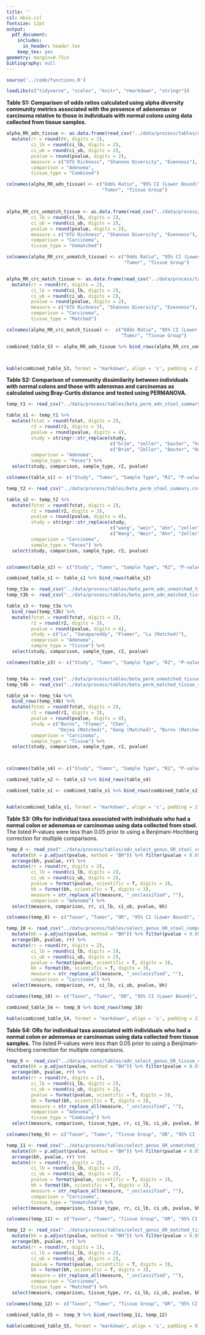 ```yaml
---
title: ''
csl: mbio.csl
fontsize: 12pt
output:
  pdf_document:
    includes:
      in_header: header.tex
    keep_tex: yes
geometry: margin=0.75in
bibliography: null
---
```

\pagenumbering{gobble}
```r

source('../code/functions.R')

loadLibs(c("tidyverse", "scales", "knitr", "rmarkdown", "stringr"))

```


**Table S1: Comparison of odds ratios calculated using alpha diversity community metrics associated with the presence of adenomas or carcinoma relative to those in individuals with normal colons using data collected from tissue samples.**

\footnotesize

```r

alpha_RR_adn_tissue <- as.data.frame(read_csv("../data/process/tables/alpha_adn_OR_tissue_composite.csv")) %>%
  mutate(rr = round(rr, digits = 2),
         ci_lb = round(ci_lb, digits = 2),
         ci_ub = round(ci_ub, digits = 2),
         pvalue = round(pvalue, digits = 2),
         measure = c("OTU Richness", "Shannon Diversity", "Evenness"),
         comparison = "Adenoma",
         tissue_type = "Combined")

colnames(alpha_RR_adn_tissue) <- c("Odds Ratio", "95% CI (Lower Bound)", "95% CI (Upper Bound)", "P-value", "Measure",
                                   "Tumor", "Tissue Group")



alpha_RR_crc_unmatch_tissue <- as.data.frame(read_csv("../data/process/tables/alpha_OR_unmatched_tissue_composite.csv")) %>%   mutate(rr = round(rr, digits = 2),
         ci_lb = round(ci_lb, digits = 2),
         ci_ub = round(ci_ub, digits = 2),
         pvalue = round(pvalue, digits = 2),
         measure = c("OTU Richness", "Shannon Diversity", "Evenness"),
         comparison = "Carcinoma",
         tissue_type = "Unmatched")

colnames(alpha_RR_crc_unmatch_tissue) <- c("Odds Ratio", "95% CI (Lower Bound)", "95% CI (Upper Bound)", "P-value", "Measure",
                                           "Tumor", "Tissue Group")


alpha_RR_crc_match_tissue <- as.data.frame(read_csv("../data/process/tables/alpha_OR_matched_tissue_composite.csv")) %>%
  mutate(rr = round(rr, digits = 2),
         ci_lb = round(ci_lb, digits = 2),
         ci_ub = round(ci_ub, digits = 2),
         pvalue = round(pvalue, digits = 2),
         measure = c("OTU Richness", "Shannon Diversity", "Evenness"),
         comparison = "Carcinoma",
         tissue_type = "Matched")

colnames(alpha_RR_crc_match_tissue) <-  c("Odds Ratio", "95% CI (Lower Bound)", "95% CI (Upper Bound)", "P-value", "Measure",
                                          "Tumor", "Tissue Group")

combined_table_S3 <- alpha_RR_adn_tissue %>% bind_rows(alpha_RR_crc_unmatch_tissue, alpha_RR_crc_match_tissue)



kable(combined_table_S3, format = "markdown", align = 'c', padding = 2)
```


\normalsize

\newpage

**Table S2: Comparison of community dissimilarity between individuals with normal colons and those with adenomas and carcinomas as calculated using Bray-Curtis distance and tested using PERMANOVA.**

```r

temp_t1 <- read_csv("../data/process/tables/beta_perm_adn_stool_summary.csv")

table_s1 <- temp_t1 %>%
  mutate(fstat = round(fstat, digits = 2),
         r2 = round(r2, digits = 3),
         pvalue = round(pvalue, digits = 4),
         study = stringr::str_replace(study,
                                      c("brim", "zeller", "baxter", "hale"),
                                      c("Brim", "Zeller", "Baxter", "Hale")),
         comparison = "Adenoma",
         sample_type = "Feces") %>%
  select(study, comparison, sample_type, r2, pvalue)

colnames(table_s1) <- c("Study", "Tumor", "Sample Type", "R2", "P-value")

temp_t2 <- read_csv("../data/process/tables/beta_perm_stool_summary.csv")

table_s2 <- temp_t2 %>%
  mutate(fstat = round(fstat, digits = 2),
         r2 = round(r2, digits = 3),
         pvalue = round(pvalue, digits = 4),
         study = stringr::str_replace(study,
                                      c("wang", "weir", "ahn", "zeller", "baxter", "hale", "flemer"),
                                      c("Wang", "Weir", "Ahn", "Zeller", "Baxter", "Hale", "Flemer")),
         comparison = "Carcinoma",
         sample_type = "Feces") %>%
  select(study, comparison, sample_type, r2, pvalue)


colnames(table_s2) <- c("Study", "Tumor", "Sample Type", "R2", "P-value")

combined_table_s1 <- table_s1 %>% bind_rows(table_s2)

temp_t3a <- read_csv("../data/process/tables/beta_perm_adn_unmatched_tissue_summary.csv")
temp_t3b <- read_csv("../data/process/tables/beta_perm_adn_matched_tissue_summary.csv")

table_s3 <- temp_t3a %>%
  bind_rows(temp_t3b) %>%
  mutate(fstat = round(fstat, digits = 2),
         r2 = round(r2, digits = 3),
         pvalue = round(pvalue, digits = 4),
         study = c("Lu", "Sanapareddy", "Flemer", "Lu (Matched)"),
         comparison = "Adenoma",
         sample_type = "Tissue") %>%
  select(study, comparison, sample_type, r2, pvalue)

colnames(table_s3) <- c("Study", "Tumor", "Sample Type", "R2", "P-value")


temp_t4a <- read_csv("../data/process/tables/beta_perm_unmatched_tissue_summary.csv")
temp_t4b <- read_csv("../data/process/tables/beta_perm_matched_tissue_summary.csv")

table_s4 <- temp_t4a %>%
  bind_rows(temp_t4b) %>%
  mutate(fstat = round(fstat, digits = 2),
         r2 = round(r2, digits = 3),
         pvalue = round(pvalue, digits = 4),
         study = c("Burns", "Flemer", "Chen",
                   "Dejea (Matched)", "Geng (Matched)", "Burns (Matched)"),
         comparison = "Carcinoma",
         sample_type = "Tissue") %>%
  select(study, comparison, sample_type, r2, pvalue)



colnames(table_s4) <- c("Study", "Tumor", "Sample Type", "R2", "P-value")

combined_table_s2 <- table_s3 %>% bind_rows(table_s4)

combined_table_s1 <- combined_table_s1 %>% bind_rows(combined_table_s2)


kable(combined_table_s1, format = "markdown", align = 'c', padding = 2)
```

\newpage




**Table S3: ORs for individual taxa associated with individuals who had a normal colon or adenomas or carcinomas using data collected from stool.** The listed P-values were less than 0.05 prior to using a Benjimani-Hochberg correction for multiple comparisons.

\scriptsize

```r

temp_8 <- read_csv("../data/process/tables/adn_select_genus_OR_stool_composite.csv") %>%
  mutate(bh = p.adjust(pvalue, method = "BH")) %>% filter(pvalue < 0.05) %>%
  arrange(bh, pvalue, rr) %>%
  mutate(rr = round(rr, digits = 2),
         ci_lb = round(ci_lb, digits = 2),
         ci_ub = round(ci_ub, digits = 2),
         pvalue = format(pvalue, scientific = T, digits = 3),
         bh = format(bh, scientific = T, digits = 3),
         measure = str_replace_all(measure, "_unclassified", ""),
         comparison = "Adenoma") %>%
  select(measure, comparison, rr, ci_lb, ci_ub, pvalue, bh)

colnames(temp_8) <- c("Taxon", "Tumor", "OR", "95% CI (Lower Bound)", "95% CI (Upper Bound)", "P-value", "BH")

temp_10 <- read_csv("../data/process/tables/select_genus_OR_stool_composite.csv") %>%
  mutate(bh = p.adjust(pvalue, method = "BH")) %>% filter(pvalue < 0.05) %>%
  arrange(bh, pvalue, rr) %>%
  mutate(rr = round(rr, digits = 2),
         ci_lb = round(ci_lb, digits = 2),
         ci_ub = round(ci_ub, digits = 2),
         pvalue = format(pvalue, scientific = T, digits = 3),
         bh = format(bh, scientific = T, digits = 3),
         measure = str_replace_all(measure, "_unclassified", ""),
         comparison = "Carcinoma") %>%
  select(measure, comparison, rr, ci_lb, ci_ub, pvalue, bh)

colnames(temp_10) <- c("Taxon", "Tumor", "OR", "95% CI (Lower Bound)", "95% CI (Upper Bound)", "P-value", "BH")

combined_table_S4 <- temp_8 %>% bind_rows(temp_10)

kable(combined_table_S4, format = "markdown", align = 'c', padding = 2)

```

\normalsize

\newpage


**Table S4: ORs for individual taxa associated with individuals who had a normal colon or adenomas or carcinomas using data collected from tissue samples.** The listed P-values were less than 0.05 prior to using a Benjimani-Hochberg correction for multiple comparisons.


\scriptsize

```r

temp_9 <- read_csv("../data/process/tables/adn_select_genus_OR_tissue_composite.csv") %>%
  mutate(bh = p.adjust(pvalue, method = "BH")) %>% filter(pvalue < 0.05) %>%
  arrange(bh, pvalue, rr) %>%
  mutate(rr = round(rr, digits = 2),
         ci_lb = round(ci_lb, digits = 2),
         ci_ub = round(ci_ub, digits = 2),
         pvalue = format(pvalue, scientific = T, digits = 3),
         bh = format(bh, scientific = T, digits = 3),
         measure = str_replace_all(measure, "_unclassified", ""),
         comparison = "Adenoma",
         tissue_type = "Combined") %>%
  select(measure, comparison, tissue_type, rr, ci_lb, ci_ub, pvalue, bh)

colnames(temp_9) <- c("Taxon", "Tumor", "Tissue Group", "OR", "95% CI (Lower Bound)", "95% CI (Upper Bound)", "P-value", "BH")

temp_11 <- read_csv("../data/process/tables/select_genus_OR_unmatched_tissue_composite.csv") %>%
  mutate(bh = p.adjust(pvalue, method = "BH")) %>% filter(pvalue < 0.05) %>%
  arrange(bh, pvalue, rr) %>%
  mutate(rr = round(rr, digits = 2),
         ci_lb = round(ci_lb, digits = 2),
         ci_ub = round(ci_ub, digits = 2),
         pvalue = format(pvalue, scientific = T, digits = 3),
         bh = format(bh, scientific = T, digits = 3),
         measure = str_replace_all(measure, "_unclassified", ""),
         comparison = "Carcinoma",
         tissue_type = "Unmatched") %>%
  select(measure, comparison, tissue_type, rr, ci_lb, ci_ub, pvalue, bh)

colnames(temp_11) <- c("Taxon", "Tumor", "Tissue Group", "OR", "95% CI (Lower Bound)", "95% CI (Upper Bound)", "P-value", "BH")

temp_12 <- read_csv("../data/process/tables/select_genus_OR_matched_tissue_composite.csv") %>%
  mutate(bh = p.adjust(pvalue, method = "BH")) %>% filter(pvalue < 0.05) %>%
  arrange(bh, pvalue, rr) %>%
  mutate(rr = round(rr, digits = 2),
         ci_lb = round(ci_lb, digits = 2),
         ci_ub = round(ci_ub, digits = 2),
         pvalue = format(pvalue, scientific = T, digits = 3),
         bh = format(bh, scientific = T, digits = 3),
         measure = str_replace_all(measure, "_unclassified", ""),
         comparison = "Carcinoma",
         tissue_type = "Matched") %>%
  select(measure, comparison, tissue_type, rr, ci_lb, ci_ub, pvalue, bh)

colnames(temp_12) <- c("Taxon", "Tumor", "Tissue Group", "OR", "95% CI (Lower Bound)", "95% CI (Upper Bound)", "P-value", "BH")

combined_table_S5 <- temp_9 %>% bind_rows(temp_11, temp_12)

kable(combined_table_S5, format = "markdown", align = 'c', padding = 0)

```
